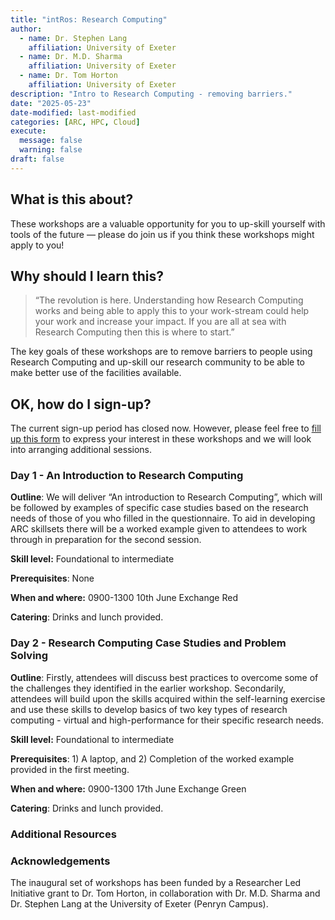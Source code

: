 ```yaml
---
title: "intRos: Research Computing"
author: 
  - name: Dr. Stephen Lang
    affiliation: University of Exeter
  - name: Dr. M.D. Sharma
    affiliation: University of Exeter
  - name: Dr. Tom Horton
    affiliation: University of Exeter
description: "Intro to Research Computing - removing barriers."
date: "2025-05-23"
date-modified: last-modified
categories: [ARC, HPC, Cloud]
execute:
  message: false
  warning: false
draft: false
---
```


## What is this about?

These workshops are a valuable opportunity for you to up-skill yourself with tools of the future — please do join us if you think these workshops might apply to you!

## Why should I learn this?

> "The revolution is here. Understanding how Research Computing works and being able to apply this to your work-stream could help your work and increase your impact. If you are all at sea with Research Computing then this is where to start."

The key goals of these workshops are to remove barriers to people using Research Computing and up-skill our research community to be able to make better use of the facilities available.

## OK, how do I sign-up?

The current sign-up period has closed now. However, please feel free to [fill up this form](https://forms.office.com/e/5aZMAVGENa) to express your interest in these workshops and we will look into arranging additional sessions.

### Day 1 - An Introduction to Research Computing

**Outline**: We will deliver "An introduction to Research Computing", which will be followed by examples of specific case studies based on the research needs of those of you who filled in the questionnaire. To aid in developing ARC skillsets there will be a worked example given to attendees to work through in preparation for the second session.

::: callout-note
**Skill level:** Foundational to intermediate

**Prerequisites**: None

**When and where:** 0900-1300 10th June Exchange Red

**Catering**: Drinks and lunch provided.
:::

### Day 2 - Research Computing Case Studies and Problem Solving

**Outline**: Firstly, attendees will discuss best practices to overcome some of the challenges they identified in the earlier workshop. Secondarily, attendees will build upon the skills acquired within the self-learning exercise and use these skills to develop basics of two key types of research computing - virtual and high-performance for their specific research needs.

::: callout-note
**Skill level:** Foundational to intermediate

**Prerequisites**: 1) A laptop, and 2) Completion of the worked example provided in the first meeting.

**When and where:** 0900-1300 17th June Exchange Green

**Catering**: Drinks and lunch provided.
:::

### Additional Resources

### Acknowledgements

The inaugural set of workshops has been funded by a Researcher Led Initiative grant to Dr. Tom Horton, in collaboration with Dr. M.D. Sharma and Dr. Stephen Lang at the University of Exeter (Penryn Campus).
